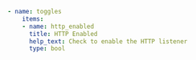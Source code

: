 ```yaml
- name: toggles
    items:
    - name: http_enabled
      title: HTTP Enabled
      help_text: Check to enable the HTTP listener
      type: bool
```